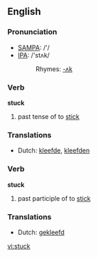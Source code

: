 ==English==

===Pronunciation===
*[[w:SAMPA|SAMPA]]: /'/
*[[w:IPA|IPA]]: /'stʌk/
*:Rhymes: [[Rhymes:English:-ʌk|-ʌk]]

===Verb===
'''stuck'''

# past tense of to [[stick]]

===Translations===
*Dutch: [[kleefde]], [[kleefden]]

===Verb===
'''stuck'''

# past participle of to [[stick]]

===Translations===
*Dutch: [[gekleefd]]

[[vi:stuck]]